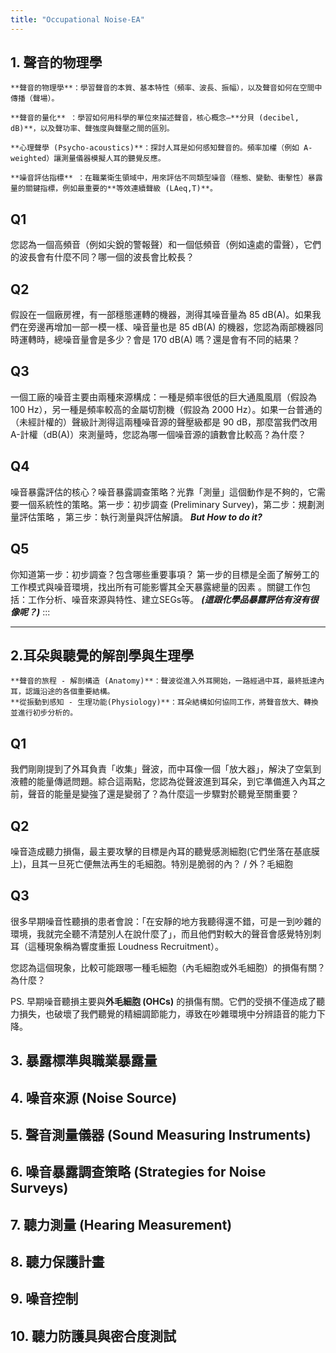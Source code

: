 ```yaml
---
title: "Occupational Noise-EA"
---
```


## 1. 聲音的物理學

```         
**聲音的物理學**：學習聲音的本質、基本特性（頻率、波長、振幅），以及聲音如何在空間中傳播（聲場）。

**聲音的量化** ：學習如何用科學的單位來描述聲音，核心概念—**分貝 (decibel, dB)**，以及聲功率、聲強度與聲壓之間的區別。

**心理聲學 (Psycho-acoustics)**：探討人耳是如何感知聲音的。頻率加權（例如 A-weighted）讓測量儀器模擬人耳的聽覺反應。

**噪音評估指標** ：在職業衛生領域中，用來評估不同類型噪音（穩態、變動、衝擊性）暴露量的關鍵指標，例如最重要的**等效連續聲級 (LAeq,T​)**。
```

::: {.panel-tabset group="CH1"}
## Q1

您認為一個高頻音（例如尖銳的警報聲）和一個低頻音（例如遠處的雷聲），它們的波長會有什麼不同？哪一個的波長會比較長？

## Q2

假設在一個廠房裡，有一部穩態運轉的機器，測得其噪音量為 85 dB(A)。如果我們在旁邊再增加一部一模一樣、噪音量也是 85 dB(A) 的機器，您認為兩部機器同時運轉時，總噪音量會是多少？會是 170 dB(A) 嗎？還是會有不同的結果？

## Q3

一個工廠的噪音主要由兩種來源構成：一種是頻率很低的巨大通風風扇（假設為 100 Hz），另一種是頻率較高的金屬切割機（假設為 2000 Hz）。如果一台普通的（未經計權的）聲級計測得這兩種噪音源的聲壓級都是 90 dB，那麼當我們改用 A-計權（dB(A)）來測量時，您認為哪一個噪音源的讀數會比較高？為什麼？

## Q4

噪音暴露評估的核心？噪音暴露調查策略？光靠「測量」這個動作是不夠的，它需要一個系統性的策略。第一步：初步調查 (Preliminary Survey)，第二步：規劃測量評估策略 ，第三步：執行測量與評估解讀。 ***But How to do it?***

##  Q5

你知道第一步：初步調查？包含哪些重要事項？ 第一步的目標是全面了解勞工的工作模式與噪音環境，找出所有可能影響其全天暴露總量的因素 。關鍵工作包括：工作分析、噪音來源與特性、建立SEGs等。 ***(這跟化學品暴露評估有沒有很像呢？)*** :::
:::

------------------------------------------------------------------------

## 2.耳朵與聽覺的解剖學與生理學

```         
**聲音的旅程 - 解剖構造 (Anatomy)**：聲波從進入外耳開始，一路經過中耳，最終抵達內耳，認識沿途的各個重要結構。 
**從振動到感知 - 生理功能(Physiology)**：耳朵結構如何協同工作，將聲音放大、轉換並進行初步分析的。
```

::: {.panel-tabset group="CH2"}
## Q1

我們剛剛提到了外耳負責「收集」聲波，而中耳像一個「放大器」，解決了空氣到液體的能量傳遞問題。綜合這兩點，您認為從聲波進到耳朵，到它準備進入內耳之前，聲音的能量是變強了還是變弱了？為什麼這一步驟對於聽覺至關重要？

## Q2

噪音造成聽力損傷，最主要攻擊的目標是內耳的聽覺感測細胞(它們坐落在基底膜上)，且其一旦死亡便無法再生的毛細胞。特別是脆弱的內？ / 外？毛細胞

## Q3

很多早期噪音性聽損的患者會說：「在安靜的地方我聽得還不錯，可是一到吵雜的環境，我就完全聽不清楚別人在說什麼了」，而且他們對較大的聲音會感覺特別刺耳（這種現象稱為響度重振 Loudness Recruitment）。

您認為這個現象，比較可能跟哪一種毛細胞（內毛細胞或外毛細胞）的損傷有關？為什麼？

PS. 早期噪音聽損主要與**外毛細胞 (OHCs)** 的損傷有關。它們的受損不僅造成了聽力損失，也破壞了我們聽覺的精細調節能力，導致在吵雜環境中分辨語音的能力下降。
:::

## 3. 暴露標準與職業暴露量

## 4. 噪音來源 (Noise Source)

## 5. 聲音測量儀器 (Sound Measuring Instruments)

## 6. 噪音暴露調查策略 (Strategies for Noise Surveys)

## 7. 聽力測量 (Hearing Measurement)

## 8. 聽力保護計畫

## 9. 噪音控制

## 10. 聽力防護具與密合度測試
